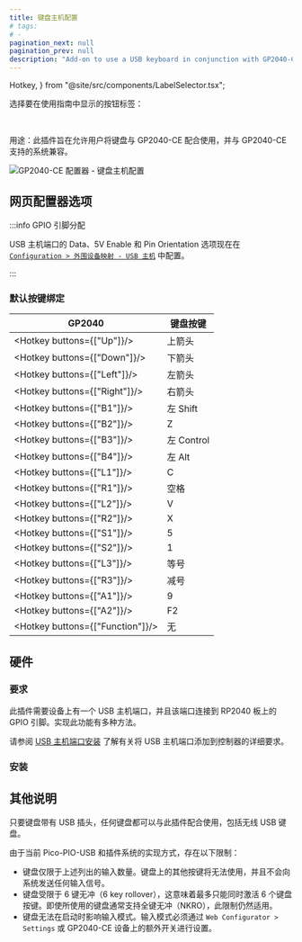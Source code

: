 ```yaml
---
title: 键盘主机配置
# tags:
# -
pagination_next: null
pagination_prev: null
description: "Add-on to use a USB keyboard in conjunction with GP2040-CE to send inputs to supported systems"
---
```


  Hotkey,
} from "@site/src/components/LabelSelector.tsx";

选择要在使用指南中显示的按钮标签：

<InputLabelSelector />
<br />

用途：此插件旨在允许用户将键盘与 GP2040-CE 配合使用，并与 GP2040-CE 支持的系统兼容。

![GP2040-CE 配置器 - 键盘主机配置](../assets/images/gpc-add-ons-keyboard-host-configuration.png)

## 网页配置器选项

:::info GPIO 引脚分配

USB 主机端口的 Data、5V Enable 和 Pin Orientation 选项现在在 [`Configuration > 外围设备映射 - USB 主机`](../web-configurator/menu-pages/03-peripheral-mapping.mdx#usb-主机) 中配置。

:::

### 默认按键绑定

| GP2040                           | 键盘按键     |
| -------------------------------- | ------------ |
| <Hotkey buttons={["Up"]}/>       | 上箭头       |
| <Hotkey buttons={["Down"]}/>     | 下箭头       |
| <Hotkey buttons={["Left"]}/>     | 左箭头       |
| <Hotkey buttons={["Right"]}/>    | 右箭头       |
| <Hotkey buttons={["B1"]}/>       | 左 Shift     |
| <Hotkey buttons={["B2"]}/>       | Z            |
| <Hotkey buttons={["B3"]}/>       | 左 Control   |
| <Hotkey buttons={["B4"]}/>       | 左 Alt       |
| <Hotkey buttons={["L1"]}/>       | C            |
| <Hotkey buttons={["R1"]}/>       | 空格         |
| <Hotkey buttons={["L2"]}/>       | V            |
| <Hotkey buttons={["R2"]}/>       | X            |
| <Hotkey buttons={["S1"]}/>       | 5            |
| <Hotkey buttons={["S2"]}/>       | 1            |
| <Hotkey buttons={["L3"]}/>       | 等号         |
| <Hotkey buttons={["R3"]}/>       | 减号         |
| <Hotkey buttons={["A1"]}/>       | 9            |
| <Hotkey buttons={["A2"]}/>       | F2           |
| <Hotkey buttons={["Function"]}/> | 无           |

## 硬件

### 要求

此插件需要设备上有一个 USB 主机端口，并且该端口连接到 RP2040 板上的 GPIO 引脚。实现此功能有多种方法。

请参阅 [USB 主机端口安装](../controller-build/usb-host.mdx) 了解有关将 USB 主机端口添加到控制器的详细要求。

### 安装

<InstallUSBHostPort />

## 其他说明

只要键盘带有 USB 插头，任何键盘都可以与此插件配合使用，包括无线 USB 键盘。

由于当前 Pico-PIO-USB 和插件系统的实现方式，存在以下限制：

- 键盘仅限于上述列出的输入数量。键盘上的其他按键将无法使用，并且不会向系统发送任何输入信号。
- 键盘受限于 6 键无冲（6 key rollover），这意味着最多只能同时激活 6 个键盘按键。即使所使用的键盘通常支持全键无冲（NKRO），此限制仍然适用。
- 键盘无法在启动时影响输入模式。输入模式必须通过 `Web Configurator > Settings` 或 GP2040-CE 设备上的额外开关进行设置。
